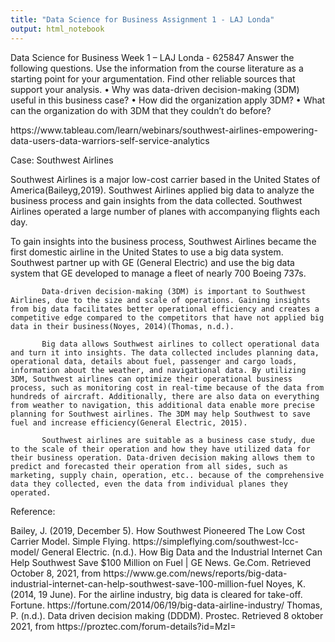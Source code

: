 ```yaml
---
title: "Data Science for Business Assignment 1 - LAJ Londa"
output: html_notebook
---
```

Data Science for Business Week 1 – LAJ Londa - 625847
Answer the following questions. Use the information from the course literature as a starting point for your argumentation. Find other reliable sources that support your analysis.
•	Why was data-driven decision-making (3DM) useful in this business case?
•	How did the organization apply 3DM?
•	What can the organization do with 3DM that they couldn’t do before?

https://www.tableau.com/learn/webinars/southwest-airlines-empowering-data-users-data-warriors-self-service-analytics


Case: Southwest Airlines

Southwest Airlines is a major low-cost carrier based in the United States of America(Baileyg,2019). Southwest Airlines applied big data to analyze the business process and gain insights from the data collected. Southwest Airlines operated a large number of planes with accompanying flights each day.

To gain insights into the business process, Southwest Airlines became the first domestic airline in the United States to use a big data system. Southwest partner up with GE (General Electric) and use the big data system that GE developed to manage a fleet of nearly 700 Boeing 737s. 

           Data-driven decision-making (3DM) is important to Southwest Airlines, due to the size and scale of operations. Gaining insights from big data facilitates better operational efficiency and creates a competitive edge compared to the competitors that have not applied big data in their business(Noyes, 2014)(Thomas, n.d.). 

           Big data allows Southwest airlines to collect operational data and turn it into insights. The data collected includes planning data, operational data, details about fuel, passenger and cargo loads, information about the weather, and navigational data. By utilizing 3DM, Southwest airlines can optimize their operational business process, such as monitoring cost in real-time because of the data from hundreds of aircraft. Additionally, there are also data on everything from weather to navigation, this additional data enable more precise planning for Southwest airlines. The 3DM may help Southwest to save fuel and increase efficiency(General Electric, 2015). 

           Southwest airlines are suitable as a business case study, due to the scale of their operation and how they have utilized data for their business operation. Data-driven decision making allows them to predict and forecasted their operation from all sides, such as marketing, supply chain, operation, etc.. because of the comprehensive data they collected, even the data from individual planes they operated. 











Reference:

Bailey, J. (2019, December 5). How Southwest Pioneered The Low Cost Carrier Model. Simple Flying. https://simpleflying.com/southwest-lcc-model/
General Electric. (n.d.). How Big Data and the Industrial Internet Can Help Southwest Save $100 Million on Fuel | GE News. Ge.Com. Retrieved October 8, 2021, from https://www.ge.com/news/reports/big-data-industrial-internet-can-help-southwest-save-100-million-fuel
Noyes, K. (2014, 19 June). For the airline industry, big data is cleared for take-off. Fortune. https://fortune.com/2014/06/19/big-data-airline-industry/
Thomas, P. (n.d.). Data driven decision making (DDDM). Prostec. Retrieved 8 oktober 2021, from https://proztec.com/forum-details?id=MzI=

